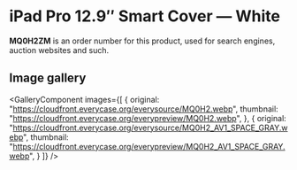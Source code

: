 
# iPad Pro 12.9″ Smart Cover — White

<Callout type='info' emoji='👉🏻'>**MQ0H2ZM** is an order number for this product, used for search engines, auction websites and such.</Callout>

## Image gallery

<GalleryComponent
    images={[
      {
        original: "https://cloudfront.everycase.org/everysource/MQ0H2.webp",
        thumbnail: "https://cloudfront.everycase.org/everypreview/MQ0H2.webp",
      },
      {
        original: "https://cloudfront.everycase.org/everysource/MQ0H2_AV1_SPACE_GRAY.webp",
        thumbnail: "https://cloudfront.everycase.org/everypreview/MQ0H2_AV1_SPACE_GRAY.webp",
      }
    ]}
  />
